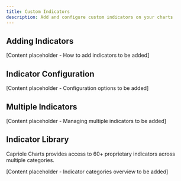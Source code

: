 ```yaml
---
title: Custom Indicators
description: Add and configure custom indicators on your charts
---
```


## Adding Indicators

[Content placeholder - How to add indicators to be added]

## Indicator Configuration

[Content placeholder - Configuration options to be added]

## Multiple Indicators

[Content placeholder - Managing multiple indicators to be added]

## Indicator Library

Capriole Charts provides access to 60+ proprietary indicators across multiple categories.

[Content placeholder - Indicator categories overview to be added]


